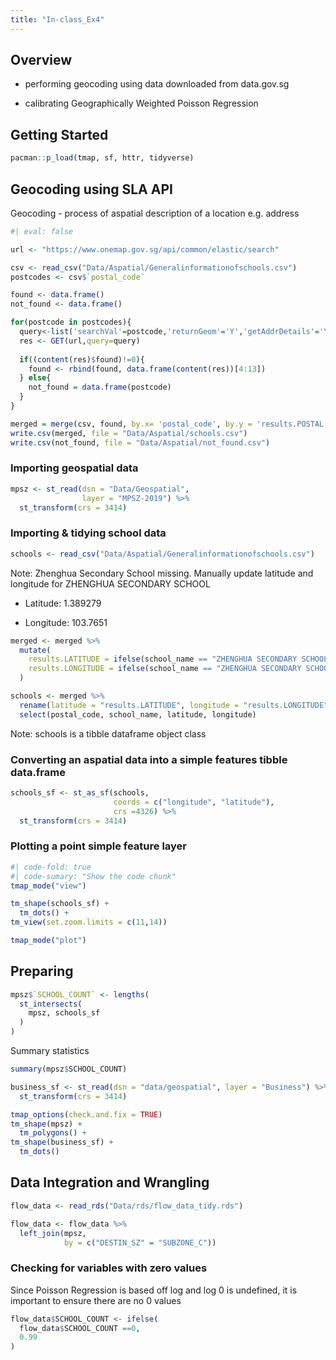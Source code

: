 ```yaml
---
title: "In-class_Ex4"
---
```


## **Overview**

-   performing geocoding using data downloaded from data.gov.sg

-   calibrating Geographically Weighted Poisson Regression

## **Getting Started**

```r
pacman::p_load(tmap, sf, httr, tidyverse)
```

## **Geocoding using SLA API**

Geocoding - process of aspatial description of a location e.g. address

```r
#| eval: false

url <- "https://www.onemap.gov.sg/api/common/elastic/search"

csv <- read_csv("Data/Aspatial/Generalinformationofschools.csv")
postcodes <- csv$`postal_code`

found <- data.frame()
not_found <- data.frame()

for(postcode in postcodes){
  query<-list('searchVal'=postcode,'returnGeom'='Y','getAddrDetails'='Y', 'pageNum'='1')
  res <- GET(url,query=query)
  
  if((content(res)$found)!=0){
    found <- rbind(found, data.frame(content(res))[4:13])
  } else{
    not_found = data.frame(postcode)
  }
}
```

```r
merged = merge(csv, found, by.x= 'postal_code', by.y = 'results.POSTAL', all=TRUE)
write.csv(merged, file = "Data/Aspatial/schools.csv")
write.csv(not_found, file = "Data/Aspatial/not_found.csv")
```

### Importing geospatial data

```r
mpsz <- st_read(dsn = "Data/Geospatial",
                layer = "MPSZ-2019") %>%
  st_transform(crs = 3414)
```

### **Importing & tidying school data**

```r
schools <- read_csv("Data/Aspatial/Generalinformationofschools.csv")

```

Note: Zhenghua Secondary School missing. Manually update latitude and longitude for ZHENGHUA SECONDARY SCHOOL

-   Latitude: 1.389279

-   Longitude: 103.7651

```r

merged <- merged %>%
  mutate(
    results.LATITUDE = ifelse(school_name == "ZHENGHUA SECONDARY SCHOOL", 1.389279, results.LATITUDE),
    results.LONGITUDE = ifelse(school_name == "ZHENGHUA SECONDARY SCHOOL", 103.7651, results.LONGITUDE)
  )
```

```r

schools <- merged %>%
  rename(latitude = "results.LATITUDE", longitude = "results.LONGITUDE") %>%
  select(postal_code, school_name, latitude, longitude)
```

Note: schools is a tibble dataframe object class

### **Converting an aspatial data into a simple features tibble data.frame**

```r
schools_sf <- st_as_sf(schools,
                       coords = c("longitude", "latitude"),
                       crs =4326) %>%
  st_transform(crs = 3414)
```

### **Plotting a point simple feature layer**

```r

#| code-fold: true
#| code-sumary: "Show the code chunk"
tmap_mode("view")

tm_shape(schools_sf) +
  tm_dots() +
tm_view(set.zoom.limits = c(11,14))

tmap_mode("plot")
```

## **Preparing**

```r
mpsz$`SCHOOL_COUNT` <- lengths(
  st_intersects(
    mpsz, schools_sf
  )
)
```

Summary statistics

```r
summary(mpsz$SCHOOL_COUNT)
```

```r
business_sf <- st_read(dsn = "data/geospatial", layer = "Business") %>%
  st_transform(crs = 3414)
```

```r
tmap_options(check.and.fix = TRUE)
tm_shape(mpsz) +
  tm_polygons() +
tm_shape(business_sf) +
  tm_dots()
```

## Data Integration and Wrangling

```r

flow_data <- read_rds("Data/rds/flow_data_tidy.rds")

flow_data <- flow_data %>%
  left_join(mpsz,
            by = c("DESTIN_SZ" = "SUBZONE_C"))
```

### Checking for variables with zero values

Since Poisson Regression is based off log and log 0 is undefined, it is important to ensure there are no 0 values

```r
flow_data$SCHOOL_COUNT <- ifelse(
  flow_data$SCHOOL_COUNT ==0,
  0.99
)
```
